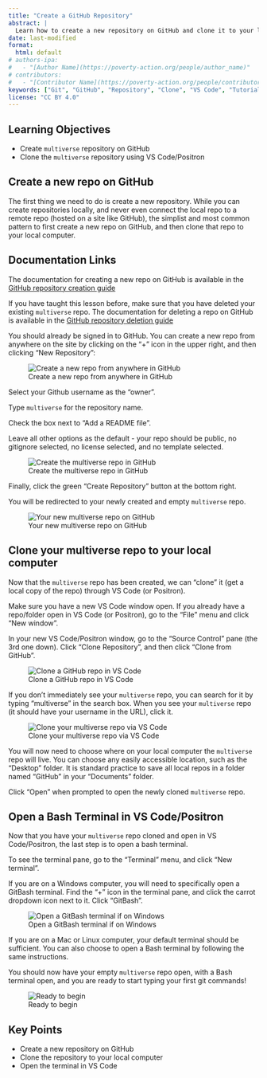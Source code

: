 ```yaml
---
title: "Create a GitHub Repository"
abstract: |
  Learn how to create a new repository on GitHub and clone it to your local computer using VS Code, setting up the foundation for version control workflows.
date: last-modified
format:
  html: default
# authors-ipa:
#   - "[Author Name](https://poverty-action.org/people/author_name)"
# contributors:
#   - "[Contributor Name](https://poverty-action.org/people/contributor_name)"
keywords: ["Git", "GitHub", "Repository", "Clone", "VS Code", "Tutorial"]
license: "CC BY 4.0"
---
```


::: {.callout-note}

## Learning Objectives

- Create `multiverse` repository on GitHub
- Clone the `multiverse` repository using VS Code/Positron
:::

## Create a new repo on GitHub

The first thing we need to do is create a new repository. While you can create repositories locally, and never even connect the local repo to a remote repo (hosted on a site like GitHub), the simplist and most common pattern to first create a new repo on GitHub, and then clone that repo to your local computer.

::: {.callout-tip}

## Documentation Links

The documentation for creating a new repo on GitHub is available in the [GitHub repository creation guide](https://docs.github.com/en/repositories/creating-and-managing-repositories/creating-a-new-repository)

If you have taught this lesson before, make sure that you have deleted your existing `multiverse` repo.
The documentation for deleting a repo on GitHub is available in the [GitHub repository deletion guide](https://docs.github.com/en/repositories/creating-and-managing-repositories/deleting-a-repository)
:::

You should already be signed in to GitHub. You can create a new repo from anywhere on the site by clicking on the "+" icon in the upper right, and then clicking "New Repository":

![Create a new repo from anywhere in GitHub](figures/github-create-repo.png)

Select your Github username as the "owner".

Type `multiverse` for the repository name.

Check the box next to "Add a README file".

Leave all other options as the default - your repo should be public, no gitignore selected, no license selected, and no template selected.

![Create the multiverse repo in GitHub](figures/github-create-multiverse-repo.png)

Finally, click the green "Create Repository" button at the bottom right.

You will be redirected to your newly created and empty `multiverse` repo.

![Your new multiverse repo on GitHub](figures/github-new-multiverse-repo.png)

## Clone your multiverse repo to your local computer

Now that the `multiverse` repo has been created, we can "clone" it (get a local copy of the repo) through VS Code (or Positron).

Make sure you have a new VS Code window open. If you already have a repo/folder open in VS Code (or Positron), go to the "File" menu and click "New window".

In your new VS Code/Positron window, go to the "Source Control" pane (the 3rd one down). Click "Clone Repository", and then click "Clone from GitHub".

![Clone a GitHub repo in VS Code](figures/vscode-clone-repo.png)

If you don't immediately see your `multiverse` repo, you can search for it by typing "multiverse" in the search box. When you see your `multiverse` repo (it should have your username in the URL), click it.

![Clone your multiverse repo via VS Code](figures/vscode-clone-multiverse-repo.png)

You will now need to choose where on your local computer the `multiverse` repo will live. You can choose any easily accessible location, such as the "Desktop" folder. It is standard practice to save all local repos in a folder named "GitHub" in your "Documents" folder.

Click "Open" when prompted to open the newly cloned `multiverse` repo.

## Open a Bash Terminal in VS Code/Positron

Now that you have your `multiverse` repo cloned and open in VS Code/Positron, the last step is to open a bash terminal.

To see the terminal pane, go to the "Terminal" menu, and click "New terminal".

If you are on a Windows computer, you will need to specifically open a GitBash terminal. Find the "+" icon in the terminal pane, and click the carrot dropdown icon next to it. Click "GitBash".

![Open a GitBash terminal if on Windows](figures/vscode-gitbash-terminal.png)

If you are on a Mac or Linux computer, your default terminal should be sufficient. You can also choose to open a Bash terminal by following the same instructions.

You should now have your empty `multiverse` repo open, with a Bash terminal open, and you are ready to start typing your first git commands!

![Ready to begin](figures/vscode-multiverse-repo-open.png)

## Key Points

- Create a new repository on GitHub
- Clone the repository to your local computer
- Open the terminal in VS Code
